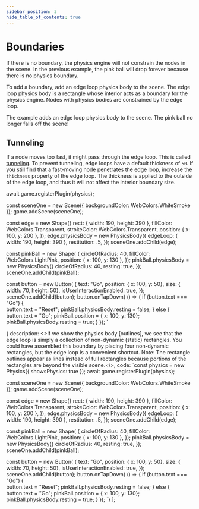```yaml
---
sidebar_position: 3
hide_table_of_contents: true
---
```



# Boundaries

If there is no boundary, the physics engine will not constrain the nodes in the scene. In the previous example, the pink ball will drop forever because there is no physics boundary.

To add a boundary, add an edge loop physics body to the scene. The edge loop physics body is a rectangle whose interior acts as a boundary for the physics engine. Nodes with physics bodies are constrained by the edge loop.

The example adds an edge loop physics body to the scene. The pink ball no longer falls off the scene!


## Tunneling

If a node moves too fast, it might pass through the edge loop. This is called [tunneling](https://gamedev.stackexchange.com/a/192403). To prevent tunneling, edge loops have a default thickness of `50`. If you still find that a fast-moving node penetrates the edge loop, increase the `thickness` property of the edge loop. The thickness is applied to the outside of the edge loop, and thus it will not affect the interior boundary size.

await game.registerPlugin(physics);
 
const sceneOne = new Scene({ backgroundColor: WebColors.WhiteSmoke });
game.addScene(sceneOne);
 
const edge = new Shape({
    rect: { width: 190, height: 390 },
    fillColor: WebColors.Transparent,
    strokeColor: WebColors.Transparent,
    position: { x: 100, y: 200 },
});
edge.physicsBody = new PhysicsBody({
    edgeLoop: { width: 190, height: 390 },
    restitution: .5,
});
sceneOne.addChild(edge);
 
const pinkBall = new Shape( {
    circleOfRadius: 40,
    fillColor: WebColors.LightPink,
    position: { x: 100, y: 130 },
});
pinkBall.physicsBody = new PhysicsBody({
    circleOfRadius: 40,
    resting: true,
});
sceneOne.addChild(pinkBall);
 
const button = new Button( {
    text: "Go",
    position: { x: 100, y: 50},
    size: { width: 70, height: 50},
    isUserInteractionEnabled: true,
});
sceneOne.addChild(button);
button.onTapDown( () => {
  if (button.text === "Go") {    
    button.text = "Reset";
    pinkBall.physicsBody.resting = false;
  } else {
    button.text = "Go";
    pinkBall.position = { x: 100, y: 130};
    pinkBall.physicsBody.resting = true;
  }
});
`

{ description: <>If we show the physics body [outlines], we see that the edge loop is simply a collection of non-dynamic (static) rectangles. You could have assembled this boundary by placing four non-dynamic rectangles, but the edge loop is a convenient shortcut. Note: The rectangle outlines appear as lines instead of full rectangles because portions of the rectangles are beyond the visible scene.</>,
code: `const physics = new Physics({ showsPhysics: true });
await game.registerPlugin(physics);
 
const sceneOne = new Scene({ backgroundColor: WebColors.WhiteSmoke });
game.addScene(sceneOne);
 
const edge = new Shape({
    rect: { width: 190, height: 390 },
    fillColor: WebColors.Transparent,
    strokeColor: WebColors.Transparent,
    position: { x: 100, y: 200 },
});
edge.physicsBody = new PhysicsBody({
    edgeLoop: { width: 190, height: 390 },
    restitution: .5,
});
sceneOne.addChild(edge);
 
const pinkBall = new Shape( {
    circleOfRadius: 40,
    fillColor: WebColors.LightPink,
    position: { x: 100, y: 130 },
});
pinkBall.physicsBody = new PhysicsBody({
    circleOfRadius: 40,
    resting: true,
});
sceneOne.addChild(pinkBall);
 
const button = new Button( {
    text: "Go",
    position: { x: 100, y: 50},
    size: { width: 70, height: 50},
    isUserInteractionEnabled: true,
});
sceneOne.addChild(button);
button.onTapDown( () => {
  if (button.text === "Go") {    
    button.text = "Reset";
    pinkBall.physicsBody.resting = false;
  } else {
    button.text = "Go";
    pinkBall.position = { x: 100, y: 130};
    pinkBall.physicsBody.resting = true;
  }
});
`}
];


<CodeExample code={code} more={more} template={template} console="true"/>
